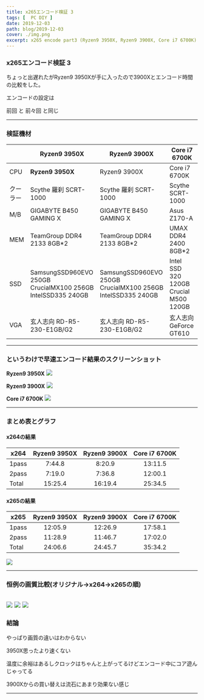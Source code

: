```yaml
---
title: x265エンコード検証 3
tags: [  PC DIY ]
date: 2019-12-03
path: blog/2019-12-03
cover: ./img.png
excerpt: x265 encode part3 (Ryzen9 3950X, Ryzen9 3900X, Core i7 6700K)
---
```


### x265エンコード検証 3

ちょっと出遅れたがRyzen9 3950Xが手に入ったので3900Xとエンコード時間の比較をした。

エンコードの設定は
<Link to="/blog/2019-07-08">
前回
</Link>
と
<Link to="/blog/2019-02-14">
前々回
</Link>
と同じ

---

### 検証機材

|     | Ryzen9 3950X | Ryzen9 3900X|Core i7 6700K         |
|-----------|------------|------------|------------|
| CPU      | **Ryzen9 3950X**      | Ryzen9 3900X      | Core i7 6700K       |
| クーラー  | Scythe 羅刹 SCRT-1000     | Scythe 羅刹 SCRT-1000    | Scythe SCRT-1000   |
| M/B | GIGABYTE B450 GAMING X    | GIGABYTE B450 GAMING X    | Asus Z170-A       |
| MEM | TeamGroup DDR4 2133 8GB*2    | TeamGroup DDR4 2133 8GB*2    | UMAX DDR4 2400 8GB*2       |
| SSD | SamsungSSD960EVO 250GB<br/>CrucialMX100 256GB<br/>IntelSSD335 240GB    | SamsungSSD960EVO 250GB<br/>CrucialMX100 256GB<br/>IntelSSD335 240GB    | Intel SSD 320 120GB<br/>Crucial M500 120GB       |
| VGA | 玄人志向 RD-R5-230-E1GB/G2    | 玄人志向 RD-R5-230-E1GB/G2    | 玄人志向 GeForce GT610       |

---

### というわけで早速エンコード結果のスクリーンショット

**Ryzen9 3950X**
![](./img2.jpg)

**Ryzen9 3900X**
![](./img3.jpg)

**Core i7 6700K**
![](./img4.jpg)

---

### まとめ表とグラフ

#### x264の結果

| x264     |Ryzen9 3950X      |Ryzen9 3900X         |Core i7 6700K         |
|-----------|:------------:|:------------:|:------------:|
| 1pass      | 7:44.8	       | 8:20.9      |13:11.5      |
| 2pass      | 7:19.0       | 7:36.8      |12:00.1      |
| Total      | 15:25.4       | 16:19.4      |25:34.5      |

#### x265の結果

| x265     |Ryzen9 3950X      |Ryzen9 3900X         |Core i7 6700K         |
|-----------|:------------:|:------------:|:------------:|
| 1pass      | 12:05.9       | 12:26.9      |17:58.1      |
| 2pass      | 11:28.9       | 11:46.7      |17:02.0      |
| Total      | 24:06.6       | 24:45.7      |35:34.2      |

![](./img5.jpg)

---

### 恒例の画質比較(オリジナル→x264→x265の順)

![](./img6.jpg)
![](./img7.jpg)
![](./img8.jpg)
---

### 結論

やっぱり画質の違いはわからない

3950X思ったより速くない

温度に余裕はあるしクロックはちゃんと上がってるけどエンコード中にコア遊んじゃってる

3900Xからの買い替えは流石にあまり効果ない感じ

---
